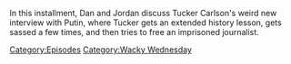 {{DEFAULTSORT:
    #_EPISODE_0898:Tucker, The Man And His Twitter- Episode 6
}}{{Episode
    | title           = Tucker, The Man And His Twitter- Episode 6
    | caption         = Listen to this episode on [https://knowledgefight.libsyn.com/898-tucker-the-man-and-his-twitter-episode-6 Libsyn], Read the [[Transcript/898: Tucker, The Man And His Twitter- Episode 6|Unofficial Transcript]], View discussion on [https://reddit.com/1aouhz5 Reddit]
    | episodeNumber   = 898
    | length          = 03:05:51
    | airDate         = February 12, 2024
    | episodeType     = [[:Category:Wacky Wednesday|Wacky Wednesday]]
    | appearance      = [[Bill Clinton]], [[Chuck Schumer]], [[Vladimir Putin]], [[Donald Trump]], [[Tucker Carlson]]
    | previousEpisode = [[897: February 7, 2024]]
    | nextEpisode     = [[899: February 9, 2024]]
}}

{{Stub}}

In this installment, Dan and Jordan discuss Tucker Carlson's weird new interview with Putin, where Tucker gets an extended history lesson, gets sassed a few times, and then tries to free an imprisoned journalist.

[[Category:Episodes]]
[[Category:Wacky Wednesday]]
